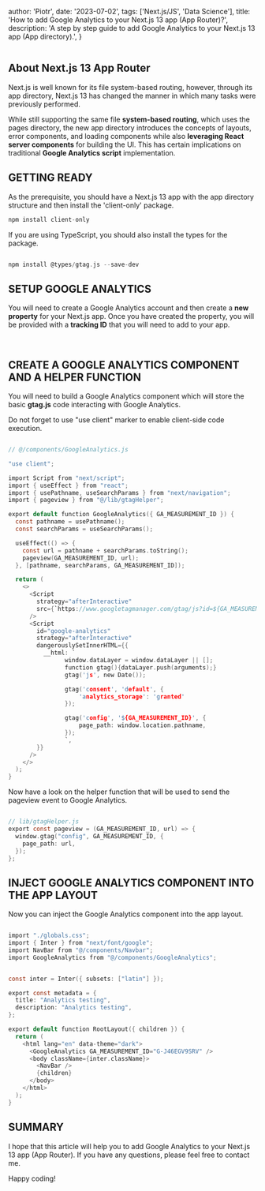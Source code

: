 
  author: 'Piotr',
  date: '2023-07-02',
  tags: ['Next.js/JS', 'Data Science'],
  title: 'How to add Google Analytics to your Next.js 13 app (App Router)?',
  description:
    'A step by step guide to add Google Analytics to your Next.js 13 app (App directory).',
}


<Image src="" alt="" />

## About Next.js 13 App Router

Next.js is well known for its file system-based routing, however, through its app directory, Next.js 13 has changed the manner in which many tasks were previously performed.

While still supporting the same file **system-based routing**, which uses the pages directory, the new app directory introduces the concepts of layouts, error components, and loading components while also **leveraging React server components** for building the UI. This has certain implications on traditional **Google Analytics script** implementation.

## GETTING READY

As the prerequisite, you should have a Next.js 13 app with the app directory structure and then install the 'client-only' package.

```c
npm install client-only
```

If you are using TypeScript, you should also install the types for the package.

```c

npm install @types/gtag.js --save-dev

```

## SETUP GOOGLE ANALYTICS

You will need to create a Google Analytics account and then create a **new property** for your Next.js app. Once you have created the property, you will be provided with a **tracking ID** that you will need to add to your app.

<Image src={Image_1} width={800} height={400} alt="" />

<Image src={Image_2} width={800} height={400} alt="" />

<Image src={Image_3} width={800} height={400} alt="" />

## CREATE A GOOGLE ANALYTICS COMPONENT AND A HELPER FUNCTION

You will need to build a Google Analytics component which will store the basic **gtag.js** code interacting with Google Analytics.

Do not forget to use "use client" marker to enable client-side code execution.

```c

// @/components/GoogleAnalytics.js

"use client";

import Script from "next/script";
import { useEffect } from "react";
import { usePathname, useSearchParams } from "next/navigation";
import { pageview } from "@/lib/gtagHelper";

export default function GoogleAnalytics({ GA_MEASUREMENT_ID }) {
  const pathname = usePathname();
  const searchParams = useSearchParams();

  useEffect(() => {
    const url = pathname + searchParams.toString();
    pageview(GA_MEASUREMENT_ID, url);
  }, [pathname, searchParams, GA_MEASUREMENT_ID]);

  return (
    <>
      <Script
        strategy="afterInteractive"
        src={`https://www.googletagmanager.com/gtag/js?id=${GA_MEASUREMENT_ID}`}
      />
      <Script
        id="google-analytics"
        strategy="afterInteractive"
        dangerouslySetInnerHTML={{
          __html: `
                window.dataLayer = window.dataLayer || [];
                function gtag(){dataLayer.push(arguments);}
                gtag('js', new Date());

                gtag('consent', 'default', {
                    'analytics_storage': 'granted'
                });

                gtag('config', '${GA_MEASUREMENT_ID}', {
                    page_path: window.location.pathname,
                });
                `,
        }}
      />
    </>
  );
}


```

Now have a look on the helper function that will be used to send the pageview event to Google Analytics.

```c

// lib/gtagHelper.js
export const pageview = (GA_MEASUREMENT_ID, url) => {
  window.gtag("config", GA_MEASUREMENT_ID, {
    page_path: url,
  });
};


```

## INJECT GOOGLE ANALYTICS COMPONENT INTO THE APP LAYOUT

Now you can inject the Google Analytics component into the app layout.

```c

import "./globals.css";
import { Inter } from "next/font/google";
import NavBar from "@/components/Navbar";
import GoogleAnalytics from "@/components/GoogleAnalytics";


const inter = Inter({ subsets: ["latin"] });

export const metadata = {
  title: "Analytics testing",
  description: "Analytics testing",
};

export default function RootLayout({ children }) {
  return (
    <html lang="en" data-theme="dark">
      <GoogleAnalytics GA_MEASUREMENT_ID="G-J46EGV9SRV" />
      <body className={inter.className}>
        <NavBar />
        {children}
      </body>
    </html>
  );
}

```

## SUMMARY

I hope that this article will help you to add Google Analytics to your Next.js 13 app (App Router). If you have any questions, please feel free to contact me.

Happy coding!
